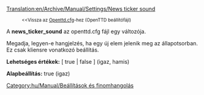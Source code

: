 [[Translation:en/Archive/Manual/Settings/News ticker sound]]

:<small><<Vissza az [[hu/Archive/Manual/Settings/Openttd.cfg|Openttd.cfg]]-hez (OpenTTD beállítófájl)</small>


A '''news_ticker_sound''' az openttd.cfg fájl egy változója.

Megadja, legyen-e hangjelzés, ha egy új elem jelenik meg az állapotsorban. Ez csak kliensre vonatkozó beállítás.


'''Lehetséges értékek:''' [ true | false ] (igaz, hamis)

'''Alapbeállítás:''' true (igaz)

[[Category:hu/Manual/Beállítások és finomhangolás]]